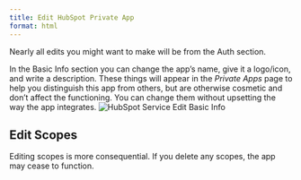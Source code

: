 ```yaml
---
title: Edit HubSpot Private App
format: html
---
```


Nearly all edits you might want to make will be from the Auth section. 

In the Basic Info section you can change the app's name, give it a logo/icon, and write a description.  These things will appear in the *Private Apps* page to help you distinguish this app from others, but are otherwise cosmetic and don't affect the functioning.  You can change them without upsetting the way the app integrates.
![HubSpot Service Edit Basic Info](images/azure-test-01-edit-basic.jpg)

## Edit Scopes
Editing scopes is more consequential.  If you delete any scopes, the app may cease to function.  